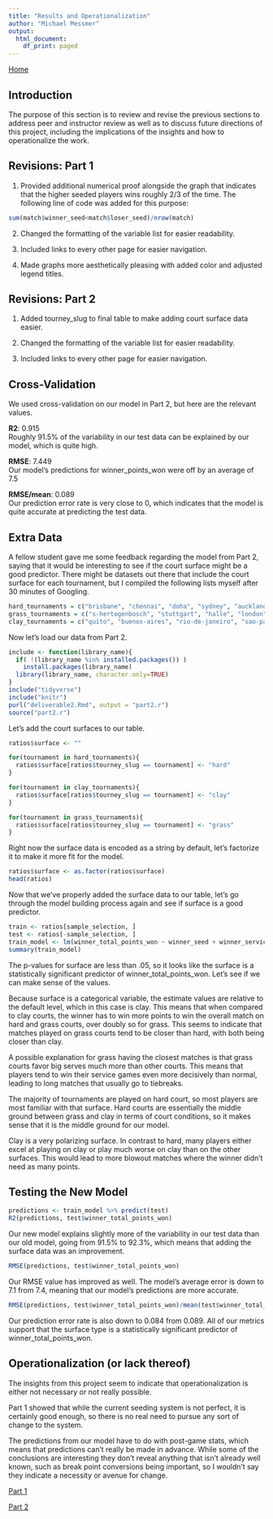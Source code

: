 ```yaml
---
title: "Results and Operationalization"
author: "Michael Messmer"
output:
  html_document:
    df_print: paged
---
```

<a href="index.html">Home</a>

## Introduction

The purpose of this section is to review and revise the previous sections to address peer and instructor review as well as to discuss future directions of this project, including the implications of the insights and how to operationalize the work.

## Revisions: Part 1

1. Provided additional numerical proof alongside the graph that indicates that the higher seeded players wins roughly 2/3 of the time. The following line of code was added for this purpose:

```r
sum(match$winner_seed<match$loser_seed)/nrow(match)
```

2. Changed the formatting of the variable list for easier readability.

3. Included links to every other page for easier navigation.

4. Made graphs more aesthetically pleasing with added color and adjusted legend titles.

## Revisions: Part 2

1. Added tourney_slug to final table to make adding court surface data easier.

2. Changed the formatting of the variable list for easier readability.

3. Included links to every other page for easier navigation.

## Cross-Validation

We used cross-validation on our model in Part 2, but here are the relevant values.

**R2**: 0.915  
Roughly 91.5% of the variability in our test data can be explained by our model, which is quite high.

**RMSE**: 7.449  
Our model's predictions for winner_points_won were off by an average of 7.5

**RMSE/mean**: 0.089  
Our prediction error rate is very close to 0, which indicates that the model is quite accurate at predicting the test data.

## Extra Data

A fellow student gave me some feedback regarding the model from Part 2, saying that it would be interesting to see if the court surface might be a good predictor. There might be datasets out there that include the court surface for each tournament, but I compiled the following lists myself after 30 minutes of Googling.

```r
hard_tournaments = c("brisbane", "chennai", "doha", "sydney", "auckland", "australian-open", "montpellier", "sofia", "memphis", "rotterdam", "delray-beach", "marseille", "acapulco", "dubai", "indian-wells", "miami", "atlanta", "los-cabos", "washington", "montreal", "cincinnati", "winston-salem", "us-open", "metz", "st-petersburg", "chengdu", "shenzhen", "beijing", "tokyo", "shanghai", "antwerp", "moscow", "stockholm", "basel", "vienna", "paris", "nitto-atp-finals")
grass_tournaments = c("s-hertogenbosch", "stuttgart", "halle", "london", "antalya", "eastbourne", "wimbledon", "newport")
clay_tournaments = c("quito", "buenos-aires", "rio-de-janeiro", "sao-paulo", "houston", "marrakech", "monte-carlo", "barcelona", "budapest", "estoril", "istanbul", "munich", "madrid", "rome", "geneva", "lyon", "roland-garros", "bastad", "umag", "gstaad", "hamburg", "kitzbuhel")
```

Now let's load our data from Part 2.

```r
include <- function(library_name){
  if( !(library_name %in% installed.packages()) )
    install.packages(library_name) 
  library(library_name, character.only=TRUE)
}
include("tidyverse")
include("knitr")
purl("deliverable2.Rmd", output = "part2.r")
source("part2.r")
```

Let's add the court surfaces to our table.

```r
ratios$surface <- ""

for(tournament in hard_tournaments){
  ratios$surface[ratios$tourney_slug == tournament] <- "hard"
}

for(tournament in clay_tournaments){
  ratios$surface[ratios$tourney_slug == tournament] <- "clay"
}

for(tournament in grass_tournaments){
  ratios$surface[ratios$tourney_slug == tournament] <- "grass"
}
```

Right now the surface data is encoded as a string by default, let's factorize it to make it more fit for the model.

```r
ratios$surface <- as.factor(ratios$surface)
head(ratios)
```

Now that we've properly added the surface data to our table, let's go through the model building process again and see if surface is a good predictor.

```r
train <- ratios[sample_selection, ]
test <- ratios[-sample_selection, ]
train_model <- lm(winner_total_points_won ~ winner_seed + winner_service_point_ratio + winner_break_point_ratio + winner_return_point_ratio + loser_seed + loser_break_point_ratio + match_duration + surface, data=train)
summary(train_model)
```

The p-values for surface are less than .05, so it looks like the surface is a statistically significant predictor of winner_total_points_won. Let's see if we can make sense of the values.

Because surface is a categorical variable, the estimate values are relative to the default level, which in this case is clay. This means that when compared to clay courts, the winner has to win more points to win the overall match on hard and grass courts, over doubly so for grass. This seems to indicate that matches played on grass courts tend to be closer than hard, with both being closer than clay.

A possible explanation for grass having the closest matches is that grass courts favor big serves much more than other courts. This means that players tend to win their service games even more decisively than normal, leading to long matches that usually go to tiebreaks.

The majority of tournaments are played on hard court, so most players are most familiar with that surface. Hard courts are essentially the middle ground between grass and clay in terms of court conditions, so it makes sense that it is the middle ground for our model.

Clay is a very polarizing surface. In contrast to hard, many players either excel at playing on clay or play much worse on clay than on the other surfaces. This would lead to more blowout matches where the winner didn't need as many points.

## Testing the New Model

```r
predictions <- train_model %>% predict(test)
R2(predictions, test$winner_total_points_won)
```

Our new model explains slightly more of the variability in our test data than our old model, going from 91.5% to 92.3%, which means that adding the surface data was an improvement.

```r
RMSE(predictions, test$winner_total_points_won)
```

Our RMSE value has improved as well. The model's average error is down to 7.1 from 7.4, meaning that our model's predictions are more accurate.

```r
RMSE(predictions, test$winner_total_points_won)/mean(test$winner_total_points_won)
```

Our prediction error rate is also down to 0.084 from 0.089. All of our metrics support that the surface type is a statistically significant predictor of winner_total_points_won.

## Operationalization (or lack thereof)

The insights from this project seem to indicate that operationalization is either not necessary or not really possible.

Part 1 showed that while the current seeding system is not perfect, it is certainly good enough, so there is no real need to pursue any sort of change to the system.

The predictions from our model have to do with post-game stats, which means that predictions can't really be made in advance. While some of the conclusions are interesting they don't reveal anything that isn't already well known, such as break point conversions being important, so I wouldn't say they indicate a necessity or avenue for change. 

<a href="deliverable1.html">Part 1</a>

<a href="deliverable2.html">Part 2</a>
